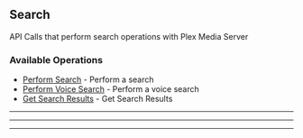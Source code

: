 
## Search
API Calls that perform search operations with Plex Media Server


### Available Operations

* [Perform Search](/python/search/perform_search) - Perform a search
* [Perform Voice Search](/python/search/perform_voice_search) - Perform a voice search
* [Get Search Results](/python/search/get_search_results) - Get Search Results

---
<PerformSearch />

---
<PerformVoiceSearch />

---
<GetSearchResults />
